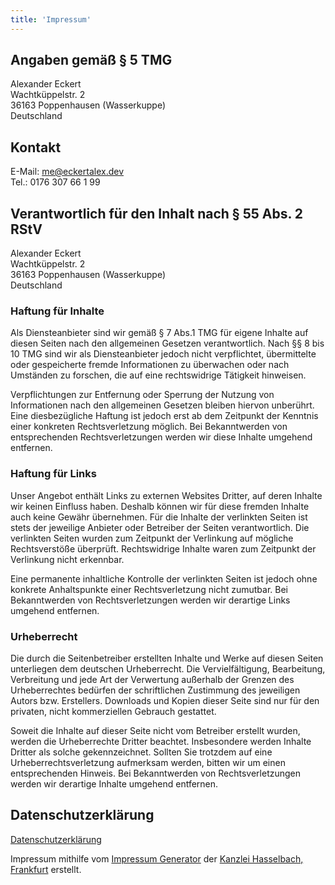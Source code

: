 ```yaml
---
title: 'Impressum'
---
```


## Angaben gemäß § 5 TMG

Alexander Eckert<br /> Wachtküppelstr. 2<br /> 36163 Poppenhausen (Wasserkuppe)<br />Deutschland

## Kontakt

E-Mail: me@eckertalex.dev<br /> Tel.: 0176 307 66 1 99

## Verantwortlich für den Inhalt nach § 55 Abs. 2 RStV

Alexander Eckert<br /> Wachtküppelstr. 2<br /> 36163 Poppenhausen (Wasserkuppe)<br />Deutschland

### Haftung für Inhalte

Als Diensteanbieter sind wir gemäß § 7 Abs.1 TMG für eigene Inhalte auf diesen
Seiten nach den allgemeinen Gesetzen verantwortlich. Nach §§ 8 bis 10 TMG sind
wir als Diensteanbieter jedoch nicht verpflichtet, übermittelte oder
gespeicherte fremde Informationen zu überwachen oder nach Umständen zu forschen,
die auf eine rechtswidrige Tätigkeit hinweisen.

Verpflichtungen zur Entfernung oder Sperrung der Nutzung von Informationen nach
den allgemeinen Gesetzen bleiben hiervon unberührt. Eine diesbezügliche Haftung
ist jedoch erst ab dem Zeitpunkt der Kenntnis einer konkreten Rechtsverletzung
möglich. Bei Bekanntwerden von entsprechenden Rechtsverletzungen werden wir
diese Inhalte umgehend entfernen.

### Haftung für Links

Unser Angebot enthält Links zu externen Websites Dritter, auf deren Inhalte wir
keinen Einfluss haben. Deshalb können wir für diese fremden Inhalte auch keine
Gewähr übernehmen. Für die Inhalte der verlinkten Seiten ist stets der jeweilige
Anbieter oder Betreiber der Seiten verantwortlich. Die verlinkten Seiten wurden
zum Zeitpunkt der Verlinkung auf mögliche Rechtsverstöße überprüft.
Rechtswidrige Inhalte waren zum Zeitpunkt der Verlinkung nicht erkennbar.

Eine permanente inhaltliche Kontrolle der verlinkten Seiten ist jedoch ohne
konkrete Anhaltspunkte einer Rechtsverletzung nicht zumutbar. Bei Bekanntwerden
von Rechtsverletzungen werden wir derartige Links umgehend entfernen.

### Urheberrecht

Die durch die Seitenbetreiber erstellten Inhalte und Werke auf diesen Seiten
unterliegen dem deutschen Urheberrecht. Die Vervielfältigung, Bearbeitung,
Verbreitung und jede Art der Verwertung außerhalb der Grenzen des Urheberrechtes
bedürfen der schriftlichen Zustimmung des jeweiligen Autors bzw. Erstellers.
Downloads und Kopien dieser Seite sind nur für den privaten, nicht kommerziellen
Gebrauch gestattet.

Soweit die Inhalte auf dieser Seite nicht vom Betreiber erstellt wurden, werden
die Urheberrechte Dritter beachtet. Insbesondere werden Inhalte Dritter als
solche gekennzeichnet. Sollten Sie trotzdem auf eine Urheberrechtsverletzung
aufmerksam werden, bitten wir um einen entsprechenden Hinweis. Bei Bekanntwerden
von Rechtsverletzungen werden wir derartige Inhalte umgehend entfernen.

## Datenschutzerklärung

[Datenschutzerklärung](/datenschutz)

Impressum mithilfe vom [Impressum Generator](https://www.impressum-generator.de)
der
[Kanzlei Hasselbach, Frankfurt](https://www.kanzlei-hasselbach.de/standorte/frankfurt/)
erstellt.

